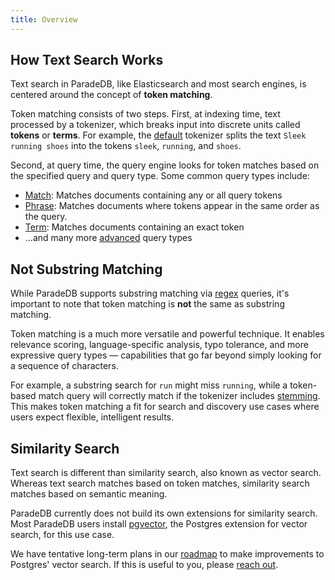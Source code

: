 ```yaml
---
title: Overview
---
```


## How Text Search Works

Text search in ParadeDB, like Elasticsearch and most search engines, is centered around the concept of **token matching**.

Token matching consists of two steps. First, at indexing time, text processed by a tokenizer, which breaks input into discrete units called **tokens** or
**terms**. For example, the [default](/documentation/indexing/) tokenizer splits the text `Sleek running shoes` into the tokens `sleek`, `running`, and `shoes`.

Second, at query time, the query engine looks for token matches based on the specified query and query type. Some common query types include:

- [Match](/v2/full-text/match): Matches documents containing any or all query tokens
- [Phrase](/v2/full-text/phrase): Matches documents where tokens appear in the same order as the query.
- [Term](/v2/full-text/term): Matches documents containing an exact token
- ...and many more [advanced](/v2/query-builder/overview) query types

## Not Substring Matching

While ParadeDB supports substring matching via [regex](/v2/query-builder/term/regex) queries, it's important to note that token matching is **not** the
same as substring matching.

Token matching is a much more versatile and powerful technique. It enables relevance scoring, language-specific analysis, typo tolerance, and more expressive query types — capabilities that go far beyond simply looking for a sequence of characters.

For example, a substring search for `run` might miss `running`, while a token-based match query will correctly match if the tokenizer includes [stemming](documentation/indexing/token_filters#stemmer). This makes token matching a fit for search and discovery use cases where users expect flexible, intelligent results.

## Similarity Search

Text search is different than similarity search, also known as vector search. Whereas text search matches based on token matches, similarity search
matches based on semantic meaning.

ParadeDB currently does not build its own extensions for similarity search. Most ParadeDB users install [pgvector](https://github.com/pgvector/pgvector), the
Postgres extension for vector search, for this use case.

We have tentative long-term plans in our [roadmap](/welcome/roadmap#vector-search-improvements) to make improvements to Postgres' vector search.
If this is useful to you, please [reach out](mailto:support@paradedb.com).
